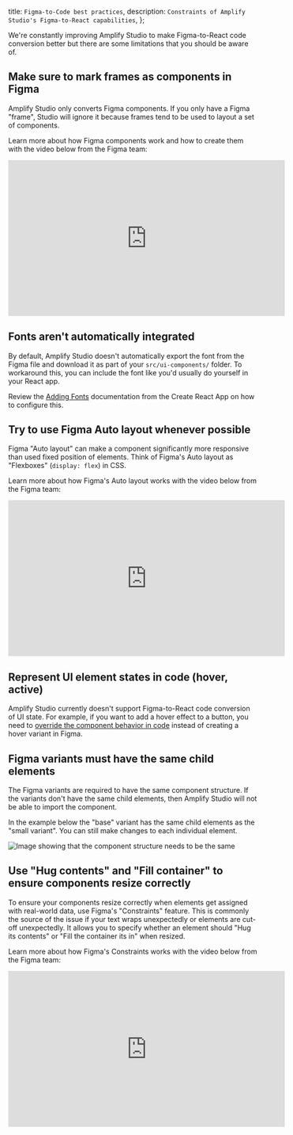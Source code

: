   title: `Figma-to-Code best practices`,
  description: `Constraints of Amplify Studio's Figma-to-React capabilities`,
};

We're constantly improving Amplify Studio to make Figma-to-React code conversion better but there are some limitations that you should be aware of.

## Make sure to mark frames as components in Figma
Amplify Studio only converts Figma components. If you only have a Figma "frame", Studio will ignore it because frames tend to be used to layout a set of components.

Learn more about how Figma components work and how to create them with the video below from the Figma team:

<iframe width="560" height="315" src="https://www.youtube.com/embed/k74IrUNaJVk?start=40" title="YouTube video player" frameborder="0" allow="accelerometer; autoplay; clipboard-write; encrypted-media; gyroscope; picture-in-picture" allowfullscreen></iframe>

## Fonts aren't automatically integrated

By default, Amplify Studio doesn't automatically export the font from the Figma file and download it as part of your `src/ui-components/` folder. To workaround this, you can include the font like you'd usually do yourself in your React app. 

Review the [Adding Fonts](https://create-react-app.dev/docs/adding-images-fonts-and-files/) documentation from the Create React App on how to configure this.

## Try to use Figma Auto layout whenever possible

Figma "Auto layout" can make a component significantly more responsive than used fixed position of elements. Think of Figma's Auto layout as "Flexboxes" (`display: flex`) in CSS. 

Learn more about how Figma's Auto layout works with the video below from the Figma team:

<iframe width="560" height="315" src="https://www.youtube.com/embed/PNJxeD29ZTg" title="YouTube video player" frameborder="0" allow="accelerometer; autoplay; clipboard-write; encrypted-media; gyroscope; picture-in-picture" allowfullscreen></iframe>

## Represent UI element states in code (hover, active)

Amplify Studio currently doesn't support Figma-to-React code conversion of UI state. For example, if you want to add a hover effect to a button, you need to [override the component behavior in code](/console/uibuilder/override/#set-hover-states-on-icons) instead of creating a hover variant in Figma.

## Figma variants must have the same child elements

The Figma variants are required to have the same component structure. If the variants don't have the same child elements, then Amplify Studio will not be able to import the component.

In the example below the "base" variant has the same child elements as the "small variant". You can still make changes to each individual element.

![Image showing that the component structure needs to be the same](/images/studio/responsive/component-structure.png)

## Use "Hug contents" and "Fill container" to ensure components resize correctly

To ensure your components resize correctly when elements get assigned with real-world data, use Figma's "Constraints" feature. This is commonly the source of the issue if your text wraps unexpectedly or elements are cut-off unexpectedly. It allows you to specify whether an element should "Hug its contents" or "Fill the container its in" when resized.

Learn more about how Figma's Constraints works with the video below from the Figma team:

<iframe width="560" height="315" src="https://www.youtube.com/embed/LHY9cm_2zwU?start=15" title="YouTube video player" frameborder="0" allow="accelerometer; autoplay; clipboard-write; encrypted-media; gyroscope; picture-in-picture" allowfullscreen></iframe>